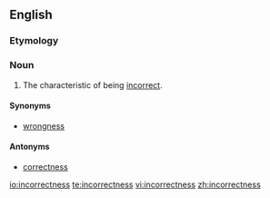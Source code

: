 ==English==

===Etymology===
{{suffix|incorrect|ness}}

===Noun===
{{en-noun|-}}

# The characteristic of being [[incorrect]].

====Synonyms====
* [[wrongness]]

====Antonyms====
*[[correctness]]

[[io:incorrectness]]
[[te:incorrectness]]
[[vi:incorrectness]]
[[zh:incorrectness]]